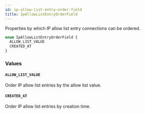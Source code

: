 ```yaml
---
id: ip-allow-list-entry-order-field
title: IpAllowListEntryOrderField
---
```


Properties by which IP allow list entry connections can be ordered.

```graphql
enum IpAllowListEntryOrderField {
  ALLOW_LIST_VALUE
  CREATED_AT
}
```

### Values

#### `ALLOW_LIST_VALUE`

Order IP allow list entries by the allow list value.

#### `CREATED_AT`

Order IP allow list entries by creation time.
